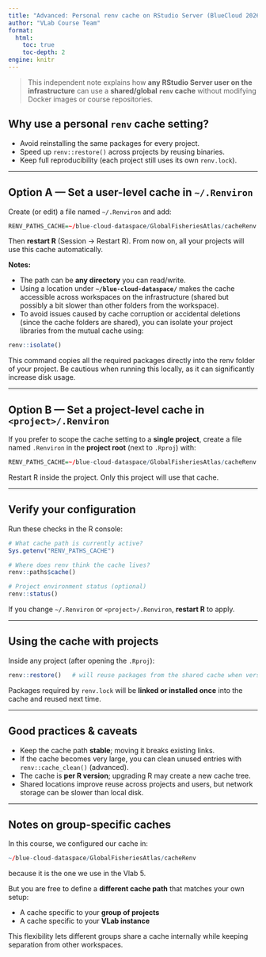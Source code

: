 ```yaml
---
title: "Advanced: Personal renv cache on RStudio Server (BlueCloud 2026 infrastructure)"
author: "VLab Course Team"
format:
  html:
    toc: true
    toc-depth: 2
engine: knitr
---
```


> This independent note explains how **any RStudio Server user on the infrastructure** can use a **shared/global `renv` cache** without modifying Docker images or course repositories.

## Why use a personal `renv` cache setting?
- Avoid reinstalling the same packages for every project.  
- Speed up `renv::restore()` across projects by reusing binaries.  
- Keep full reproducibility (each project still uses its own `renv.lock`).

---

## Option A — Set a user-level cache in `~/.Renviron`
Create (or edit) a file named `~/.Renviron` and add:

```r
RENV_PATHS_CACHE=~/blue-cloud-dataspace/GlobalFisheriesAtlas/cacheRenv
```

Then **restart R** (Session → Restart R). From now on, all your projects will use this cache automatically.

**Notes:**

- The path can be **any directory** you can read/write.  
- Using a location under **`~/blue-cloud-dataspace/`** makes the cache accessible across workspaces on the infrastructure (shared but possibly a bit slower than other folders from the workspace).
- To avoid issues caused by cache corruption or accidental deletions (since the cache folders are shared), you can isolate your project libraries from the mutual cache using:

```r
renv::isolate()
```

This command copies all the required packages directly into the renv folder of your project.
Be cautious when running this locally, as it can significantly increase disk usage.

---

## Option B — Set a project-level cache in `<project>/.Renviron`
If you prefer to scope the cache setting to a **single project**, create a file named `.Renviron` in the **project root** (next to `.Rproj`) with:

```r
RENV_PATHS_CACHE=~/blue-cloud-dataspace/GlobalFisheriesAtlas/cacheRenv
```

Restart R inside the project. Only this project will use that cache.

---

## Verify your configuration
Run these checks in the R console:

```r
# What cache path is currently active?
Sys.getenv("RENV_PATHS_CACHE")

# Where does renv think the cache lives?
renv::paths$cache()

# Project environment status (optional)
renv::status()
```

If you change `~/.Renviron` or `<project>/.Renviron`, **restart R** to apply.

---

## Using the cache with projects
Inside any project (after opening the `.Rproj`):

```r
renv::restore()   # will reuse packages from the shared cache when versions match
```

Packages required by `renv.lock` will be **linked or installed once** into the cache and reused next time.

---

## Good practices & caveats
- Keep the cache path **stable**; moving it breaks existing links.  
- If the cache becomes very large, you can clean unused entries with `renv::cache_clean()` (advanced).  
- The cache is **per R version**; upgrading R may create a new cache tree.  
- Shared locations improve reuse across projects and users, but network storage can be slower than local disk.

---

## Notes on group-specific caches
In this course, we configured our cache in:

```r
~/blue-cloud-dataspace/GlobalFisheriesAtlas/cacheRenv
```

because it is the one we use in the Vlab 5.

But you are free to define a **different cache path** that matches your own setup:

- A cache specific to your **group of projects**
- A cache specific to your **VLab instance**

This flexibility lets different groups share a cache internally while keeping separation from other workspaces.
